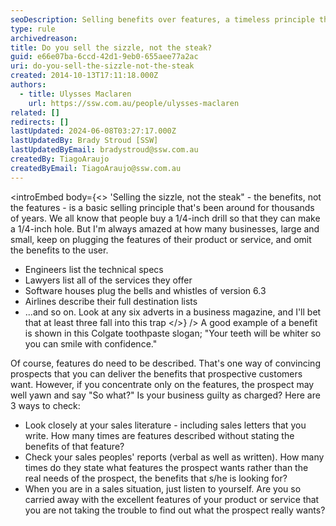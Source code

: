 ```yaml
---
seoDescription: Selling benefits over features, a timeless principle that helps businesses connect with customers' needs.
type: rule
archivedreason:
title: Do you sell the sizzle, not the steak?
guid: e66e07ba-6ccd-42d1-9eb0-655aee77a2ac
uri: do-you-sell-the-sizzle-not-the-steak
created: 2014-10-13T17:11:18.000Z
authors:
  - title: Ulysses Maclaren
    url: https://ssw.com.au/people/ulysses-maclaren
related: []
redirects: []
lastUpdated: 2024-06-08T03:27:17.000Z
lastUpdatedBy: Brady Stroud [SSW]
lastUpdatedByEmail: bradystroud@ssw.com.au
createdBy: TiagoAraujo
createdByEmail: TiagoAraujo@ssw.com.au
---
```


<introEmbed
  body={<>
'Selling the sizzle, not the steak" - the benefits, not the features - is a basic selling principle that's been around for thousands of years. We all know that people buy a 1/4-inch drill so that they can make a 1/4-inch hole. But I'm always amazed at how many businesses, large and small, keep on plugging the features of their product or service, and omit the benefits to the user.

- Engineers list the technical specs
- Lawyers list all of the services they offer
- Software houses plug the bells and whistles of version 6.3
- Airlines describe their full destination lists
- ...and so on. Look at any six adverts in a business magazine, and I'll bet that at least three fall into this trap
  </>}
/>
A good example of a benefit is shown in this Colgate toothpaste slogan; "Your teeth will be whiter so you can smile with confidence."

Of course, features do need to be described. That's one way of convincing prospects that you can deliver the benefits that prospective customers want. However, if you concentrate only on the features, the prospect may well yawn and say "So what?" Is your business guilty as charged? Here are 3 ways to check:

- Look closely at your sales literature - including sales letters that you write. How many times are features described without stating the benefits of that feature?
- Check your sales peoples' reports (verbal as well as written). How many times do they state what features the prospect wants rather than the real needs of the prospect, the benefits that s/he is looking for?
- When you are in a sales situation, just listen to yourself. Are you so carried away with the excellent features of your product or service that you are not taking the trouble to find out what the prospect really wants?
